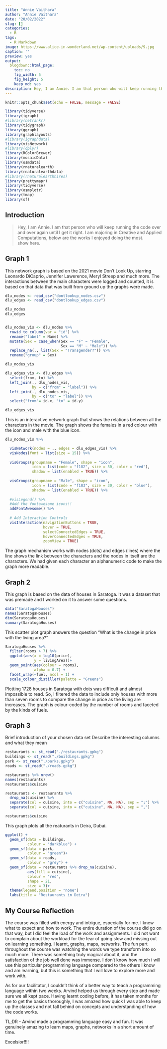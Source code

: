 ```yaml
---
title: "Annie Vaithara"
author: "Annie Vaithara"
date: "20/02/2022"
slug: []
categories:
  - R
tags:
  - R Markdown
image: https://www.alice-in-wonderland.net/wp-content/uploads/9.jpg
caption: ''
preview: yes
output:
  blogdown::html_page:
    toc: no
    fig_width: 5
    fig_height: 5
    keep_md: yes
description: Hey, I am Annie. I am that person who will keep running the code over and over again until I get it right. I am majoring in Creative and Applied Computations, below are the works I enjoyed doing the most.  
---
```


```r
knitr::opts_chunk$set(echo = FALSE, message = FALSE)

library(tidyverse)
library(igraph)
#library(netrankr)
library(tidygraph)
library(ggraph)
library(graphlayouts)
#library(igraphdata)
library(visNetwork)
#library(dplyr)
library(RColorBrewer)
library(mosaicData)
library(osmdata)
library(rnaturalearth)
library(rnaturalearthdata)
#library(rnaturalearthhires)
library(prettymapr)
library(tidyverse) 
library(osmplotr)
library(tmap) 
library(sf)
```

## Introduction

> Hey, I am Annie. I am that person who will keep running the code over and over again until I get it right. I am majoring in Creative and Applied Computations, below are the works I enjoyed doing the most.  
> show here.

## Graph 1

This network graph is based on the 2021 movie Don't Look Up, starring Leonardo DiCaprio, Jennifer Lawerence, Meryl Streep and much more. The interactions between the main characters were logged and counted, it is based on that data that was built from ground up the graphs were made.

```r
dlu_nodes <- read_csv("dontlookup_nodes.csv")
dlu_edges <- read_csv("dontlookup_edges.csv") 

dlu_nodes
dlu_edges


dlu_nodes_vis <- dlu_nodes %>% 
  rowid_to_column(var = "id") %>% 
  rename("label" = Name) %>% 
  mutate(Sex = case_when(Sex == "F" ~ "Female",
                         Sex == "M" ~ "Male")) %>% 
  replace_na(., list(Sex = "Transgender?")) %>% 
  rename("group" = Sex)

dlu_nodes_vis

dlu_edges_vis <- dlu_edges %>% 
  select(from, to) %>% 
  left_join(., dlu_nodes_vis, 
            by = c("from" = "label")) %>% 
  left_join(., dlu_nodes_vis, 
            by = c("to" = "label")) %>%
  select("from"= id.x, "to" = id.y)

dlu_edges_vis
```


This is an interactive network graph that shows the relations between all the characters in the movie. The graph shows the females in a red colour with the icon and male with the blue icon.

```r
dlu_nodes_vis %>%

  visNetwork(nodes = ., edges = dlu_edges_vis) %>% 
  visNodes(font = list(size = 15)) %>% 
  
  visGroups(groupname = "Female", shape = "icon", 
            icon = list(code = "f182", size = 30, color = "red"),
            shadow = list(enabled = TRUE)) %>% 
  
  visGroups(groupname = "Male", shape = "icon", 
            icon = list(code = "f183", size = 30, color = "blue"), 
            shadow = list(enabled = TRUE)) %>% 
  
  #visLegend() %>%
  #Add the fontawesome icons!!
  addFontAwesome() %>% 
  
  # Add Interaction Controls
  visInteraction(navigationButtons = TRUE,
                 hover = TRUE,
                 selectConnectedEdges = TRUE,
                 hoverConnectedEdges = TRUE,
                 zoomView = TRUE)
```

The graph mechanism works with nodes (dots) and edges (lines) where the line shows the link between the characters and the nodes in itself are the characters. We had given each character an alphanumeric code to make the graph more readable.

## Graph 2

This graph is based on the data of houses in Saratoga. It was a dataset that was premade and I worked on it to answer some questions.

```r
data("SaratogaHouses")
names(SaratogaHouses)
dim(SaratogaHouses)
summary(SaratogaHouses)
```

This scatter plot graph answers the question "What is the change in price with the living area?" 

```r
SaratogaHouses %>% 
  filter(rooms > 7) %>% 
  ggplot(aes(x = log10(price),
             y = livingArea))+
  geom_point(aes(colour = rooms),
             alpha = 0.7) +
  facet_wrap(~fuel, ncol = 1) + 
  scale_colour_distiller(palette = "Greens")
```

Plotting 1728 houses in Saratoga with dots was difficult and almost impossible to read. So, I filtered the data to include only houses with more than seven rooms to compare the change in price as the living are increases. The graph is colour-coded by the number of rooms and faceted by the kinds of fuels.

## Graph 3

Brief introduction of your chosen data set Describe the interesting
columns and what they mean

```r
restaurants <- st_read("./restaurants.gpkg")
buildings <- st_read("./buildings.gpkg")
park <- st_read("./parks.gpkg")
roads <- st_read("./roads.gpkg")

restaurants %>% nrow()
names(restaurants)
restaurants$cuisine

restaurants <- restaurants %>% 
  drop_na(cuisine) %>%
  separate(col = cuisine, into = c("cuisine", NA, NA), sep = ";") %>% 
  separate(col = cuisine, into = c("cuisine", NA, NA), sep = ",")

restaurants$cuisine
```

This graph plots all the reaturants in Deira, Dubai. 

```r
ggplot() + 
  geom_sf(data = buildings,
          colour = "darkblue") + 
  geom_sf(data = park,
          colour = "green")+
  geom_sf(data = roads,
          colour = "grey") +
  geom_sf(data = restaurants %>% drop_na(cuisine), 
          aes(fill = cuisine), 
          colour = "red", 
          shape = 21, 
          size = 3)+
  theme(legend.position = "none")
  labs(title = "Restaurants in Deira")
```

## My Course Reflection

The course was filled with energy and intrigue, especially for me. I knew what to expect and how to work. The entire duration of the course did go on that way, but I did feel the load of the work and assignments. I did not want to complain about the workload for the fear of going slow and missing out on learning something. I learnt, graphs, maps, networks. The fun part throughout the course was watching the words we type transform into so much more. There was something truly magical about it, and the satisfaction of the job well done was immense. I don't know how much i will use this particular programming language compared to the others I know and am learning, but this is something that I will love to explore more and work with.

As for our facilitator, I couldn't think of a better way to teach a programming language within two weeks. Arvind helped us through every step and made sure we all kept pace. Having learnt coding before, it has taken months for me to get the basics thoroughly, I was amazed how quick I was able to keep up the classes and not fall behind on concepts and understanding of how the code works.

TL;DR - Arvind made a programming language easy and fun. It was genuinely amazing to learn maps, graphs, networks in a short amount of time.
 
Excelsior!!!!
